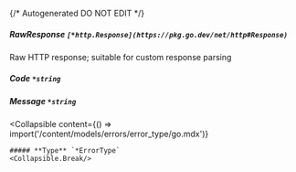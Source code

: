 {/* Autogenerated DO NOT EDIT  */}

##### **RawResponse** `[*http.Response](https://pkg.go.dev/net/http#Response)`
Raw HTTP response; suitable for custom response parsing

##### **Code** `*string`

##### **Message** `*string`

<Collapsible
    content={() => import('/content/models/errors/error_type/go.mdx')}
>
    ##### **Type** `*ErrorType`
    <Collapsible.Break/>
</Collapsible>

